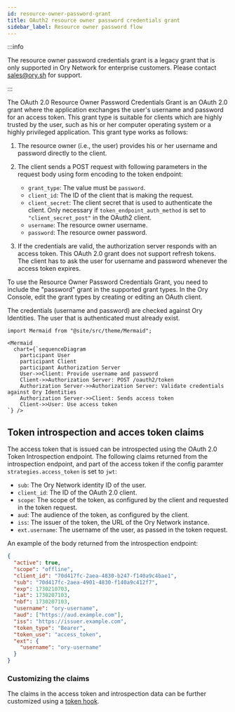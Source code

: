 ```yaml
---
id: resource-owner-password-grant
title: OAuth2 resource owner password credentials grant
sidebar_label: Resource owner password flow
---
```


:::info

The resource owner password credentials grant is a legacy grant that is only supported in Ory Network for enterprise customers.
Please contact [sales@ory.sh](mailto:sales@ory.sh) for support.

:::

The OAuth 2.0 Resource Owner Password Credentials Grant is an OAuth 2.0 grant where the application exchanges the user's username
and password for an access token. This grant type is suitable for clients which are highly trusted by the user, such as his or her
computer operating system or a highly privileged application. This grant type works as follows:

1. The resource owner (i.e., the user) provides his or her username and password directly to the client.
2. The client sends a POST request with following parameters in the request body using form encoding to the token endpoint:

   - `grant_type`: The value must be `password`.
   - `client_id`: The ID of the client that is making the request.
   - `client_secret`: The client secret that is used to authenticate the client. Only necessary if `token_endpoint_auth_method` is
     set to `"client_secret_post"` in the OAuth2 client.
   - `username`: The resource owner username.
   - `password`: The resource owner password.

3. If the credentials are valid, the authorization server responds with an access token. This OAuth 2.0 grant does not support
   refresh tokens. The client has to ask the user for username and password whenever the access token expires.

To use the Resource Owner Password Credentials Grant, you need to include the "password" grant in the supported grant types. In
the Ory Console, edit the grant types by creating or editing an OAuth client.

The credentials (username and password) are checked against Ory Identities. The user that is authenticated must already exist.

```mdx-code-block
import Mermaid from "@site/src/theme/Mermaid";

<Mermaid
  chart={`sequenceDiagram
    participant User
    participant Client
    participant Authorization Server
    User->>Client: Provide username and password
    Client->>Authorization Server: POST /oauth2/token
    Authorization Server->>Authorization Server: Validate credentials against Ory Identities
    Authorization Server->>Client: Sends access token
    Client->>User: Use access token
`} />
```

## Token introspection and acces token claims

The access token that is issued can be introspected using the OAuth 2.0 Token Introspection endpoint. The following claims
returned from the introspection endpoint, and part of the access token if the config paramter `strategies.access_token` is set to
`jwt`:

- `sub`: The Ory Network identity ID of the user.
- `client_id`: The ID of the OAuth 2.0 client.
- `scope`: The scope of the token, as configured by the client and requested in the token request.
- `aud`: The audience of the token, as configured by the client.
- `iss`: The issuer of the token, the URL of the Ory Network instance.
- `ext.username`: The username of the user, as passed in the token request.

An example of the body returned from the introspection endpoint:

```json
{
  "active": true,
  "scope": "offline",
  "client_id": "70d417fc-2aea-4830-b247-f140a9c4bae1",
  "sub": "70d417fc-2aea-4901-4830-f140a9c412f7",
  "exp": 1730210703,
  "iat": 1730207103,
  "nbf": 1730207103,
  "username": "ory-username",
  "aud": ["https://aud.example.com"],
  "iss": "https://issuer.example.com",
  "token_type": "Bearer",
  "token_use": "access_token",
  "ext": {
    "username": "ory-username"
  }
}
```

### Customizing the claims

The claims in the access token and introspection data can be further customized using a
[token hook](/hydra/guides/oauth2-webhooks.mdx).
